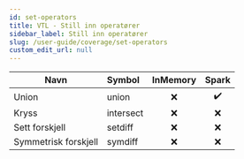 ```yaml
---
id: set-operators
title: VTL - Still inn operatører
sidebar_label: Still inn operatører
slug: /user-guide/coverage/set-operators
custom_edit_url: null
---
```


| Navn                 | Symbol    | InMemory |       Spark        |
| -------------------- | :-------- | :------: | :----------------: |
| Union                | union     |   :x:    | :heavy_check_mark: |
| Kryss                | intersect |   :x:    |        :x:         |
| Sett forskjell       | setdiff   |   :x:    |        :x:         |
| Symmetrisk forskjell | symdiff   |   :x:    |        :x:         |
